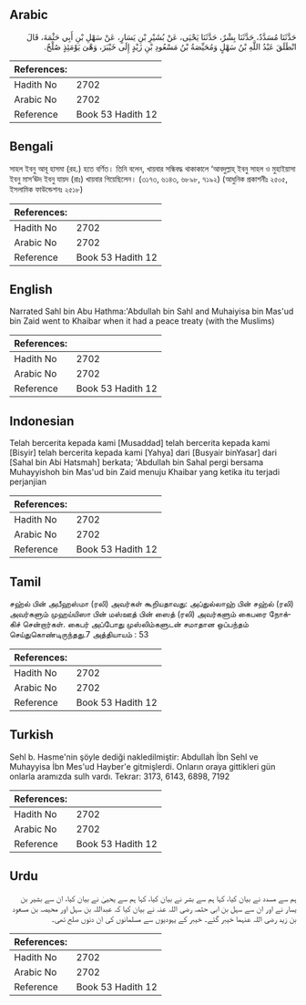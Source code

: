 ## Arabic


<div dir="rtl" lang="ar" style={{fontSize:'larger',backgroundColor:'#f8f9fa',padding:20}}>
حَدَّثَنَا مُسَدَّدٌ، حَدَّثَنَا بِشْرٌ، حَدَّثَنَا يَحْيَى، عَنْ بُشَيْرِ بْنِ يَسَارٍ، عَنْ سَهْلِ بْنِ أَبِي حَثْمَةَ، قَالَ انْطَلَقَ عَبْدُ اللَّهِ بْنُ سَهْلٍ وَمُحَيِّصَةُ بْنُ مَسْعُودِ بْنِ زَيْدٍ إِلَى خَيْبَرَ، وَهْىَ يَوْمَئِذٍ صُلْحٌ‏.‏
</div>
<div style={{backgroundColor:'#f8f9fa',padding:20, marginBottom: 10}}><table> <thead> <tr> <th>References:</th> <th></th> </tr> </thead> <tbody><tr><td>Hadith No</td><td>2702</td></tr><tr><td>Arabic No</td><td>2702</td></tr><tr><td>Reference</td><td>Book 53 Hadith 12</td></tr></tbody></table></div>

## Bengali


<div dir="ltr" lang="bn" style={{fontSize:'larger',backgroundColor:'#f8f9fa',padding:20}}>
সাহল ইবনু আবূ হাসমা (রহ.) হতে বর্ণিত। তিনি বলেন, খায়বার সন্ধিবদ্ধ থাকাকালে ‘আবদুল্লাহ্ ইবনু সাহল ও মুহাইয়াসা ইবনু মাস‘ঊদ ইবনু যায়দ (রাঃ) খায়বার গিয়েছিলেন। (৩১৭৩, ৬১৪৩, ৬৮৯৮, ৭১৯২) (আধুনিক প্রকাশনীঃ ২৫০৫, ইসলামিক ফাউন্ডেশনঃ ২৫১৮)
</div>
<div style={{backgroundColor:'#f8f9fa',padding:20, marginBottom: 10}}><table> <thead> <tr> <th>References:</th> <th></th> </tr> </thead> <tbody><tr><td>Hadith No</td><td>2702</td></tr><tr><td>Arabic No</td><td>2702</td></tr><tr><td>Reference</td><td>Book 53 Hadith 12</td></tr></tbody></table></div>

## English


<div dir="ltr" lang="en" style={{fontSize:'larger',backgroundColor:'#f8f9fa',padding:20}}>
Narrated Sahl bin Abu Hathma:'Abdullah bin Sahl and Muhaiyisa bin Mas'ud bin Zaid went to Khaibar when it had a peace treaty (with the Muslims)
</div>
<div style={{backgroundColor:'#f8f9fa',padding:20, marginBottom: 10}}><table> <thead> <tr> <th>References:</th> <th></th> </tr> </thead> <tbody><tr><td>Hadith No</td><td>2702</td></tr><tr><td>Arabic No</td><td>2702</td></tr><tr><td>Reference</td><td>Book 53 Hadith 12</td></tr></tbody></table></div>

## Indonesian


<div dir="ltr" lang="id" style={{fontSize:'larger',backgroundColor:'#f8f9fa',padding:20}}>
Telah bercerita kepada kami [Musaddad] telah bercerita kepada kami [Bisyir] telah bercerita kepada kami [Yahya] dari [Busyair binYasar] dari [Sahal bin Abi Hatsmah] berkata; 'Abdullah bin Sahal pergi bersama Muhayyishoh bin Mas'ud bin Zaid menuju Khaibar yang ketika itu terjadi perjanjian
</div>
<div style={{backgroundColor:'#f8f9fa',padding:20, marginBottom: 10}}><table> <thead> <tr> <th>References:</th> <th></th> </tr> </thead> <tbody><tr><td>Hadith No</td><td>2702</td></tr><tr><td>Arabic No</td><td>2702</td></tr><tr><td>Reference</td><td>Book 53 Hadith 12</td></tr></tbody></table></div>

## Tamil


<div dir="ltr" lang="ta" style={{fontSize:'larger',backgroundColor:'#f8f9fa',padding:20}}>
சஹ்ல் பின் அபீஹஸ்மா (ரலி) அவர்கள் கூறியதாவது: அப்துல்லாஹ் பின் சஹ்ல் (ரலி) அவர்களும் முஹய்யிஸா பின் மஸ்ஊத் பின் ஸைத் (ரலி) அவர்களும் கைபரை நோக்கிச் சென்றார்கள். கைபர் அப்போது முஸ்லிம்களுடன் சமாதான ஒப்பந்தம் செய்துகொண்டிருந்தது.7 அத்தியாயம் : 53
</div>
<div style={{backgroundColor:'#f8f9fa',padding:20, marginBottom: 10}}><table> <thead> <tr> <th>References:</th> <th></th> </tr> </thead> <tbody><tr><td>Hadith No</td><td>2702</td></tr><tr><td>Arabic No</td><td>2702</td></tr><tr><td>Reference</td><td>Book 53 Hadith 12</td></tr></tbody></table></div>

## Turkish


<div dir="ltr" lang="tr" style={{fontSize:'larger',backgroundColor:'#f8f9fa',padding:20}}>
Sehl b. Hasme'nin şöyle dediği nakledilmiştir: Abdullah İbn Sehl ve Muhayyisa İbn Mes'ud Hayber'e gitmişlerdi. Onların oraya gittikleri gün onlarla aramızda sulh vardı. Tekrar: 3173, 6143, 6898, 7192
</div>
<div style={{backgroundColor:'#f8f9fa',padding:20, marginBottom: 10}}><table> <thead> <tr> <th>References:</th> <th></th> </tr> </thead> <tbody><tr><td>Hadith No</td><td>2702</td></tr><tr><td>Arabic No</td><td>2702</td></tr><tr><td>Reference</td><td>Book 53 Hadith 12</td></tr></tbody></table></div>

## Urdu


<div dir="rtl" lang="ur" style={{fontSize:'larger',backgroundColor:'#f8f9fa',padding:20}}>
ہم سے مسدد نے بیان کیا، کہا ہم سے بشر نے بیان کیا، کہا ہم سے یحییٰ نے بیان کیا، ان سے بشیر بن یسار نے اور ان سے سہل بن ابی حثمہ رضی اللہ عنہ نے بیان کیا کہ عبداللہ بن سہل اور محیصہ بن مسعود بن زید رضی اللہ عنہما خیبر گئے۔ خیبر کے یہودیوں سے مسلمانوں کی ان دنوں صلح تھی۔
</div>
<div style={{backgroundColor:'#f8f9fa',padding:20, marginBottom: 10}}><table> <thead> <tr> <th>References:</th> <th></th> </tr> </thead> <tbody><tr><td>Hadith No</td><td>2702</td></tr><tr><td>Arabic No</td><td>2702</td></tr><tr><td>Reference</td><td>Book 53 Hadith 12</td></tr></tbody></table></div>